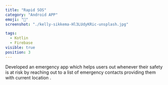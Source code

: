 ```yaml
---
title: "Rapid SOS"
category: "Android APP"
emoji: "🧰"
screenshot: "./kelly-sikkema-Hl3LUdyKRic-unsplash.jpg"

tags:
  - Kotlin
  - Firebase
visible: true
position: 3
---
```


Developed an emergency app which helps users out whenever their safety is at risk by reaching out to a list of emergency contacts providing them with current location .